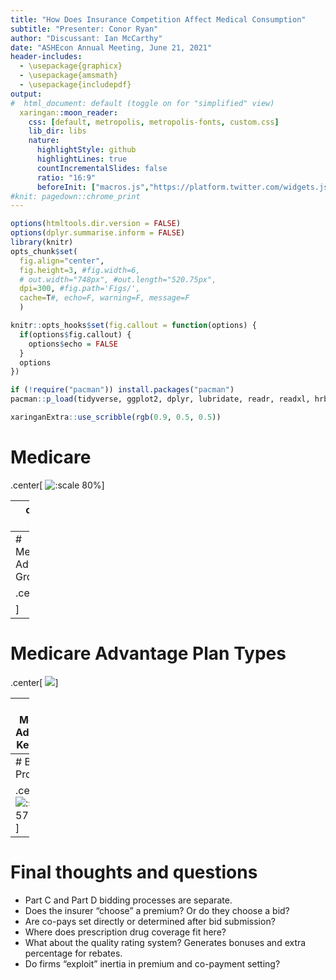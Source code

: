 ```yaml
---
title: "How Does Insurance Competition Affect Medical Consumption"
subtitle: "Presenter: Conor Ryan"
author: "Discussant: Ian McCarthy"
date: "ASHEcon Annual Meeting, June 21, 2021"
header-includes: 
  - \usepackage{graphicx}
  - \usepackage{amsmath}
  - \usepackage{includepdf}
output:
#  html_document: default (toggle on for "simplified" view)
  xaringan::moon_reader:
    css: [default, metropolis, metropolis-fonts, custom.css] 
    lib_dir: libs
    nature:
      highlightStyle: github
      highlightLines: true
      countIncrementalSlides: false
      ratio: "16:9"
      beforeInit: ["macros.js","https://platform.twitter.com/widgets.js"]
#knit: pagedown::chrome_print
---
```


<!-- Adjust some CSS code for font size, maintain R code font size -->
<style type="text/css">
.remark-slide-content {
    font-size: 30px;
    padding: 1em 2em 1em 2em;    
}
.remark-code, .remark-inline-code { 
    font-size: 20px;
}
</style>


<!-- Set R options for how code chunks are displayed and load packages -->
```r
options(htmltools.dir.version = FALSE)
options(dplyr.summarise.inform = FALSE)
library(knitr)
opts_chunk$set(
  fig.align="center",  
  fig.height=3, #fig.width=6,
  # out.width="748px", #out.length="520.75px",
  dpi=300, #fig.path='Figs/',
  cache=T#, echo=F, warning=F, message=F
  )

knitr::opts_hooks$set(fig.callout = function(options) {
  if(options$fig.callout) {
    options$echo = FALSE
  }
  options
})

if (!require("pacman")) install.packages("pacman")
pacman::p_load(tidyverse, ggplot2, dplyr, lubridate, readr, readxl, hrbrthemes,scales, gganimate, gapminder, gifski, png, tufte, plotly, OECD, ggrepel, xaringanExtra, webshot)
```


```r
xaringanExtra::use_scribble(rgb(0.9, 0.5, 0.5))
```


# Medicare

.center[
  ![:scale 80%](https://media.giphy.com/media/4EFfsRArjv1e8jfN4I/giphy.gif)
]

---
count: false

# Medicare

- Introduced in 1965
- Private Medicare plans authorized in 1972 (started in 1976)
- Medicare + Choice formalized in 1997
- Medicare Advantage and Part D in 2003 (started in 2006)

---
# Medicare Advantage Growth

.center[
  ![](images/mma-kff-2020.png)

]

---
# Medicare Advantage Plan Types

.center[
  ![](images/mma-kff-plantype.png)
]


---
# Medicare Advantage Key Points

1. Huge growth
2. Almost entirely managed care plans now
3. Almost all plans offer prescription drug coverage (90% in 2020)
4. Almost all plans have $0 premium for Part C coverage

---
# Bidding Process

.center[
  ![:scale 57%](images/mma-bids.png)
]

---
# Final thoughts and questions

- Part C and Part D bidding processes are separate.
- Does the insurer "choose" a premium? Or do they choose a bid?
- Are co-pays set directly or determined after bid submission?
- Where does prescription drug coverage fit here?
- What about the quality rating system? Generates bonuses and extra percentage for rebates.
- Do firms "exploit" inertia in premium and co-payment setting?